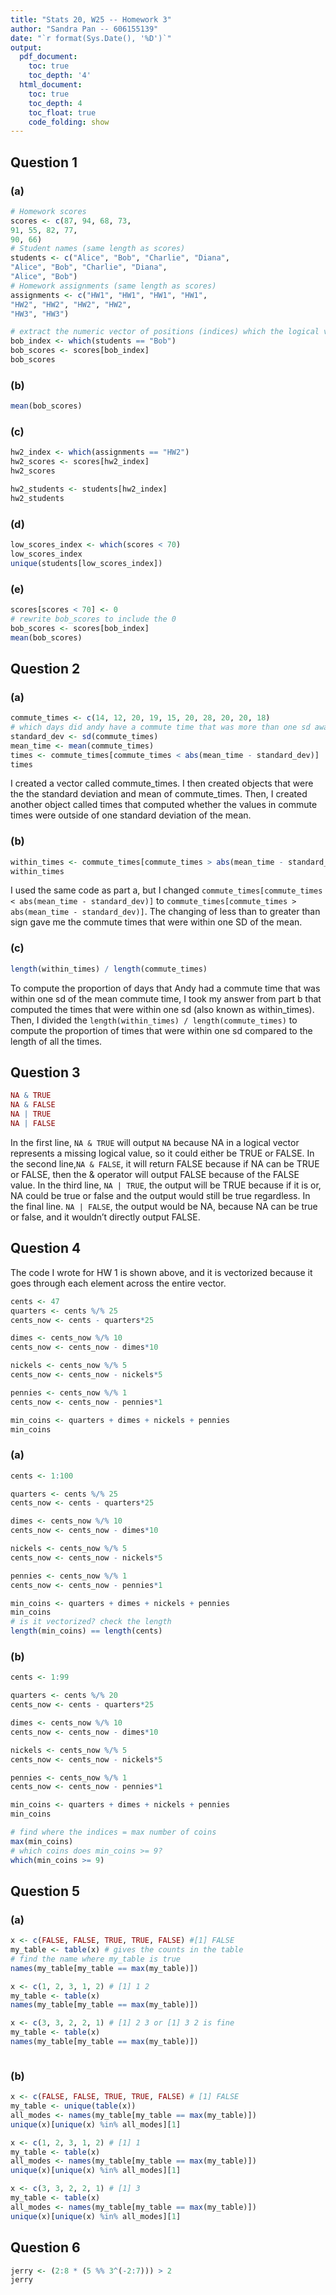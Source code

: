```yaml
---
title: "Stats 20, W25 -- Homework 3"
author: "Sandra Pan -- 606155139"
date: "`r format(Sys.Date(), '%D')`"
output:
  pdf_document:
    toc: true
    toc_depth: '4'
  html_document:
    toc: true
    toc_depth: 4
    toc_float: true
    code_folding: show
---
```



## Question 1

### (a)
<!-- USE THE CODE CHUNK BELOW -->
```r
# Homework scores
scores <- c(87, 94, 68, 73,
91, 55, 82, 77,
90, 66)
# Student names (same length as scores)
students <- c("Alice", "Bob", "Charlie", "Diana",
"Alice", "Bob", "Charlie", "Diana",
"Alice", "Bob")
# Homework assignments (same length as scores)
assignments <- c("HW1", "HW1", "HW1", "HW1",
"HW2", "HW2", "HW2", "HW2",
"HW3", "HW3")

# extract the numeric vector of positions (indices) which the logical values are TRUE
bob_index <- which(students == "Bob")
bob_scores <- scores[bob_index]
bob_scores
```

### (b)
<!-- USE THE CODE CHUNK BELOW -->
```r
mean(bob_scores)
```

### (c)
<!-- USE THE CODE CHUNKS BELOW -->
```r
hw2_index <- which(assignments == "HW2")
hw2_scores <- scores[hw2_index]
hw2_scores

```

```r
hw2_students <- students[hw2_index]
hw2_students
```

### (d)
<!-- USE THE CODE CHUNK BELOW -->
```r
low_scores_index <- which(scores < 70)
low_scores_index
unique(students[low_scores_index])
```

### (e)
<!-- USE THE CODE CHUNK BELOW -->
```r
scores[scores < 70] <- 0
# rewrite bob_scores to include the 0
bob_scores <- scores[bob_index]
mean(bob_scores)
```


## Question 2

### (a)
<!-- USE THE CODE CHUNK BELOW -->
```r
commute_times <- c(14, 12, 20, 19, 15, 20, 28, 20, 20, 18)
# which days did andy have a commute time that was more than one sd away from the mean commute time?
standard_dev <- sd(commute_times)
mean_time <- mean(commute_times)
times <- commute_times[commute_times < abs(mean_time - standard_dev)]
times
```
<!-- ENTER YOUR EXPLANATION BELOW (USING INLINE R AS YOU WILL) -->
I created a vector called commute_times. I then created objects that were the the standard deviation and mean of commute_times. Then, I created another object called times that computed whether the values in commute times were outside of one standard deviation of the mean.

### (b)
<!-- USE THE CODE CHUNK BELOW -->
```r
within_times <- commute_times[commute_times > abs(mean_time - standard_dev)]
within_times
```
<!-- ENTER YOUR EXPLANATION BELOW (USING INLINE R AS YOU WILL) -->
I used the same code as part a, but I changed `commute_times[commute_times < abs(mean_time - standard_dev)]` to `commute_times[commute_times > abs(mean_time - standard_dev)]`. The changing of less than to greater than sign gave me the commute times that were within one SD of the mean. 

### (c)
<!-- USE THE CODE CHUNK BELOW -->
```r
length(within_times) / length(commute_times)
```
<!-- ENTER YOUR EXPLANATION BELOW (USING INLINE R AS YOU WILL) -->
To compute the proportion of days that Andy had a commute time that was within one sd of the mean commute time, I took my answer from part b that computed the times that were within one sd (also known as within_times). Then, I divided the `length(within_times) / length(commute_times)` to compute the proportion of times that were within one sd compared to the length of all the times.  

## Question 3

```r
NA & TRUE
NA & FALSE
NA | TRUE
NA | FALSE
```
<!-- ENTER YOUR EXPLANATION BELOW, FEEL FREE TO EDIT THE ABOVE CODE CHUNK -->
In the first line, `NA & TRUE` will output `NA` because NA in a logical vector represents a missing logical value, so it could either be TRUE or FALSE. In the second line,`NA & FALSE`, it will return FALSE because if NA can be TRUE or FALSE, then the & operator will output FALSE because of the FALSE value. In the third line, `NA | TRUE`, the output will be TRUE because if it is or, NA could be true or false and the output would still be true regardless. In the final line. `NA | FALSE`, the output would be NA, because NA can be true or false, and it wouldn't directly output FALSE.

## Question 4

<!-- PUT YOUR CODE FROM HW 1 HERE -->
The code I wrote for HW 1 is shown above, and it is vectorized because it goes through each element across the entire vector.

```r
cents <- 47
quarters <- cents %/% 25
cents_now <- cents - quarters*25

dimes <- cents_now %/% 10
cents_now <- cents_now - dimes*10

nickels <- cents_now %/% 5
cents_now <- cents_now - nickels*5

pennies <- cents_now %/% 1
cents_now <- cents_now - pennies*1

min_coins <- quarters + dimes + nickels + pennies
min_coins
```

### (a)
<!-- ENTER YOUR ANSWER BELOW -->
<!-- USE THE CODE CHUNK BELOW IF YOU'D LIKE -->
```r
cents <- 1:100 

quarters <- cents %/% 25
cents_now <- cents - quarters*25

dimes <- cents_now %/% 10
cents_now <- cents_now - dimes*10

nickels <- cents_now %/% 5
cents_now <- cents_now - nickels*5

pennies <- cents_now %/% 1
cents_now <- cents_now - pennies*1

min_coins <- quarters + dimes + nickels + pennies
min_coins
# is it vectorized? check the length 
length(min_coins) == length(cents)
```

### (b)
<!-- ENTER YOUR ANSWER BELOW, IT CAN BE JUST COMMANDs; NO NEED TO STORE OBJECTs -->
```r
cents <- 1:99

quarters <- cents %/% 20
cents_now <- cents - quarters*25

dimes <- cents_now %/% 10
cents_now <- cents_now - dimes*10

nickels <- cents_now %/% 5
cents_now <- cents_now - nickels*5

pennies <- cents_now %/% 1
cents_now <- cents_now - pennies*1

min_coins <- quarters + dimes + nickels + pennies
min_coins

# find where the indices = max number of coins
max(min_coins)
# which coins does min_coins >= 9?
which(min_coins >= 9)

```


## Question 5

### (a)
<!-- USE THE CODE CHUNK BELOW -->
```r
x <- c(FALSE, FALSE, TRUE, TRUE, FALSE) #[1] FALSE
my_table <- table(x) # gives the counts in the table
# find the name where my_table is true 
names(my_table[my_table == max(my_table)])

x <- c(1, 2, 3, 1, 2) # [1] 1 2
my_table <- table(x)
names(my_table[my_table == max(my_table)])

x <- c(3, 3, 2, 2, 1) # [1] 2 3 or [1] 3 2 is fine
my_table <- table(x)
names(my_table[my_table == max(my_table)])



```

### (b)
<!-- USE THE CODE CHUNK BELOW -->
```r
x <- c(FALSE, FALSE, TRUE, TRUE, FALSE) # [1] FALSE
my_table <- unique(table(x))
all_modes <- names(my_table[my_table == max(my_table)])
unique(x)[unique(x) %in% all_modes][1]

x <- c(1, 2, 3, 1, 2) # [1] 1
my_table <- table(x)
all_modes <- names(my_table[my_table == max(my_table)])
unique(x)[unique(x) %in% all_modes][1]

x <- c(3, 3, 2, 2, 1) # [1] 3
my_table <- table(x)
all_modes <- names(my_table[my_table == max(my_table)])
unique(x)[unique(x) %in% all_modes][1]


```



## Question 6

<!-- MODIFY THE CODE CHUNK BELOW -->
```r
jerry <- (2:8 * (5 %% 3^(-2:7))) > 2
jerry

```






